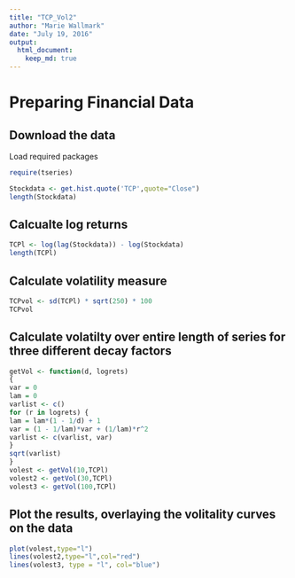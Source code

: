```yaml
---
title: "TCP_Vol2"
author: "Marie Wallmark"
date: "July 19, 2016"
output: 
  html_document:
    keep_md: true
---
```


# Preparing Financial Data
## Download the data
Load required packages
```r
require(tseries)
```
```r
Stockdata <- get.hist.quote('TCP',quote="Close")
length(Stockdata)
```
## Calcualte log returns
```r
TCPl <- log(lag(Stockdata)) - log(Stockdata)
length(TCPl)
```
## Calculate volatility measure
```r
TCPvol <- sd(TCPl) * sqrt(250) * 100
TCPvol
```
## Calculate volatilty over entire length of series for three different decay factors
```r
getVol <- function(d, logrets)
{
var = 0
lam = 0
varlist <- c()
for (r in logrets) {
lam = lam*(1 - 1/d) + 1
var = (1 - 1/lam)*var + (1/lam)*r^2
varlist <- c(varlist, var)
}
sqrt(varlist)
}
volest <- getVol(10,TCPl)
volest2 <- getVol(30,TCPl)
volest3 <- getVol(100,TCPl)
```
## Plot the results, overlaying the volitality curves on the data
```r
plot(volest,type="l")
lines(volest2,type="l",col="red")
lines(volest3, type = "l", col="blue")
```

